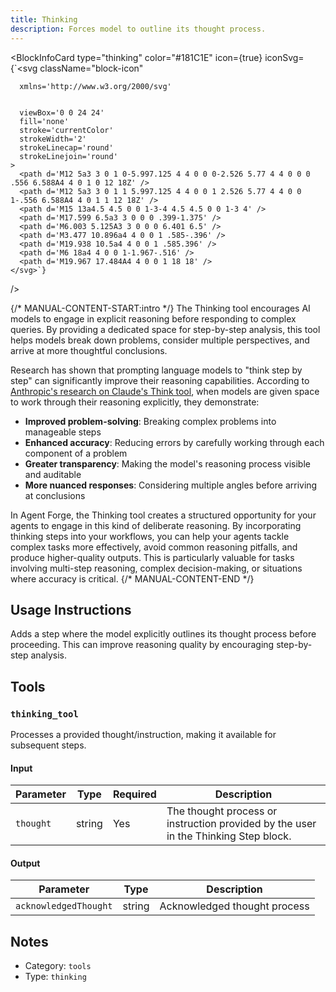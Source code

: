 ```yaml
---
title: Thinking
description: Forces model to outline its thought process.
---
```



<BlockInfoCard 
  type="thinking"
  color="#181C1E"
  icon={true}
  iconSvg={`<svg className="block-icon"
      
      xmlns='http://www.w3.org/2000/svg'
      
      
      viewBox='0 0 24 24'
      fill='none'
      stroke='currentColor'
      strokeWidth='2'
      strokeLinecap='round'
      strokeLinejoin='round'
    >
      <path d='M12 5a3 3 0 1 0-5.997.125 4 4 0 0 0-2.526 5.77 4 4 0 0 0 .556 6.588A4 4 0 1 0 12 18Z' />
      <path d='M12 5a3 3 0 1 1 5.997.125 4 4 0 0 1 2.526 5.77 4 4 0 0 1-.556 6.588A4 4 0 1 1 12 18Z' />
      <path d='M15 13a4.5 4.5 0 0 1-3-4 4.5 4.5 0 0 1-3 4' />
      <path d='M17.599 6.5a3 3 0 0 0 .399-1.375' />
      <path d='M6.003 5.125A3 3 0 0 0 6.401 6.5' />
      <path d='M3.477 10.896a4 4 0 0 1 .585-.396' />
      <path d='M19.938 10.5a4 4 0 0 1 .585.396' />
      <path d='M6 18a4 4 0 0 1-1.967-.516' />
      <path d='M19.967 17.484A4 4 0 0 1 18 18' />
    </svg>`}
/>

{/* MANUAL-CONTENT-START:intro */}
The Thinking tool encourages AI models to engage in explicit reasoning before responding to complex queries. By providing a dedicated space for step-by-step analysis, this tool helps models break down problems, consider multiple perspectives, and arrive at more thoughtful conclusions.

Research has shown that prompting language models to "think step by step" can significantly improve their reasoning capabilities. According to [Anthropic's research on Claude's Think tool](https://www.anthropic.com/engineering/claude-think-tool), when models are given space to work through their reasoning explicitly, they demonstrate:

- **Improved problem-solving**: Breaking complex problems into manageable steps
- **Enhanced accuracy**: Reducing errors by carefully working through each component of a problem
- **Greater transparency**: Making the model's reasoning process visible and auditable
- **More nuanced responses**: Considering multiple angles before arriving at conclusions

In Agent Forge, the Thinking tool creates a structured opportunity for your agents to engage in this kind of deliberate reasoning. By incorporating thinking steps into your workflows, you can help your agents tackle complex tasks more effectively, avoid common reasoning pitfalls, and produce higher-quality outputs. This is particularly valuable for tasks involving multi-step reasoning, complex decision-making, or situations where accuracy is critical.
{/* MANUAL-CONTENT-END */}


## Usage Instructions

Adds a step where the model explicitly outlines its thought process before proceeding. This can improve reasoning quality by encouraging step-by-step analysis.



## Tools

### `thinking_tool`

Processes a provided thought/instruction, making it available for subsequent steps.

#### Input

| Parameter | Type | Required | Description |
| --------- | ---- | -------- | ----------- |
| `thought` | string | Yes | The thought process or instruction provided by the user in the Thinking Step block. |

#### Output

| Parameter | Type | Description |
| --------- | ---- | ----------- |
| `acknowledgedThought` | string | Acknowledged thought process |



## Notes

- Category: `tools`
- Type: `thinking`
